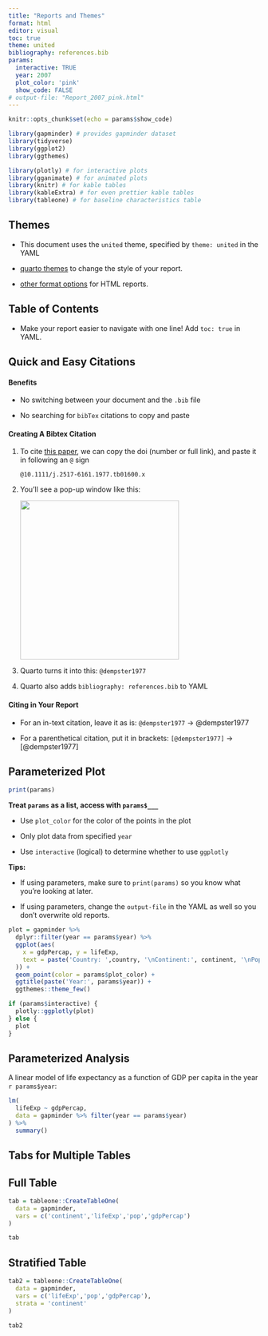 ```yaml
---
title: "Reports and Themes"
format: html
editor: visual
toc: true
theme: united
bibliography: references.bib
params:
  interactive: TRUE
  year: 2007
  plot_color: 'pink'
  show_code: FALSE
# output-file: "Report_2007_pink.html"
---
```


```r
knitr::opts_chunk$set(echo = params$show_code)
```

```r
library(gapminder) # provides gapminder dataset
library(tidyverse)
library(ggplot2)
library(ggthemes)

library(plotly) # for interactive plots
library(gganimate) # for animated plots
library(knitr) # for kable tables
library(kableExtra) # for even prettier kable tables
library(tableone) # for baseline characteristics table
```

## Themes

-   This document uses the `united` theme, specified by `theme: united` in the YAML

-   [quarto themes](https://quarto.org/docs/output-formats/html-themes.html) to change the style of your report.

-   [other format options](https://quarto.org/docs/reference/formats/html.html) for HTML reports.

## Table of Contents

-   Make your report easier to navigate with one line! Add `toc: true` in YAML.

## Quick and Easy Citations

#### Benefits

-   No switching between your document and the `.bib` file

-   No searching for `bibTex` citations to copy and paste

#### Creating A Bibtex Citation

1.  To cite [this paper](https://rss.onlinelibrary.wiley.com/doi/abs/10.1111/j.2517-6161.1977.tb01600.x), we can copy the doi (number or full link), and paste it in following an `@` sign

    `@10.1111/j.2517-6161.1977.tb01600.x`

2.  You'll see a pop-up window like this:

    ![](images/image-1597336925.png){width="318"}

3.  Quarto turns it into this: `@dempster1977`

4.  Quarto also adds `bibliography: references.bib` to YAML

#### Citing in Your Report

-   For an in-text citation, leave it as is: `@dempster1977` $\rightarrow$ @dempster1977

-   For a parenthetical citation, put it in brackets: `[@dempster1977]` $\rightarrow$ [@dempster1977]

## Parameterized Plot

```r
print(params)
```

**Treat `params` as a list, access with `params$___`**

-   Use `plot_color` for the color of the points in the plot

-   Only plot data from specified `year`

-   Use `interactive` (logical) to determine whether to use `ggplotly`

**Tips:**

-   If using parameters, make sure to `print(params)` so you know what you're looking at later.

-   If using parameters, change the `output-file` in the YAML as well so you don't overwrite old reports.

```r
plot = gapminder %>%
  dplyr::filter(year == params$year) %>%
  ggplot(aes(
    x = gdpPercap, y = lifeExp, 
    text = paste('Country: ',country, '\nContinent:', continent, '\nPop:', pop)
  )) +
  geom_point(color = params$plot_color) +
  ggtitle(paste('Year:', params$year)) +
  ggthemes::theme_few()

if (params$interactive) {
  plotly::ggplotly(plot)
} else {
  plot
}
```

## Parameterized Analysis

A linear model of life expectancy as a function of GDP per capita in the year `r params$year`:

```r
lm(
  lifeExp ~ gdpPercap, 
  data = gapminder %>% filter(year == params$year)
) %>%
  summary()
```

## Tabs for Multiple Tables

::: panel-tabset
## Full Table

```r
tab = tableone::CreateTableOne(
  data = gapminder,
  vars = c('continent','lifeExp','pop','gdpPercap')
)

tab
```

## Stratified Table

```r
tab2 = tableone::CreateTableOne(
  data = gapminder,
  vars = c('lifeExp','pop','gdpPercap'),
  strata = 'continent'
)

tab2
```
:::
